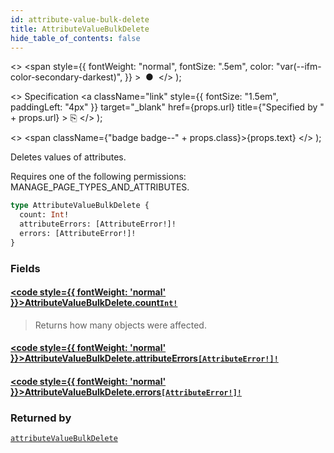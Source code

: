 ```yaml
---
id: attribute-value-bulk-delete
title: AttributeValueBulkDelete
hide_table_of_contents: false
---
```


  <>
    <span
      style={{
        fontWeight: "normal",
        fontSize: ".5em",
        color: "var(--ifm-color-secondary-darkest)",
      }}
    >
      &nbsp;●&nbsp;
    </span>
  </>
);

  <>
    Specification
    <a
      className="link"
      style={{ fontSize: "1.5em", paddingLeft: "4px" }}
      target="\_blank"
      href={props.url}
      title={"Specified by " + props.url}
    >
      ⎘
    </a>
  </>
);

  <>
    <span className={"badge badge--" + props.class}>{props.text}</span>
  </>
);

Deletes values of attributes.

Requires one of the following permissions: MANAGE_PAGE_TYPES_AND_ATTRIBUTES.

```graphql
type AttributeValueBulkDelete {
  count: Int!
  attributeErrors: [AttributeError!]!
  errors: [AttributeError!]!
}
```

### Fields

#### [<code style={{ fontWeight: 'normal' }}>AttributeValueBulkDelete.<b>count</b></code>](#)<Bullet />[`Int!`](../../api-reference/miscellaneous/scalars/int) <Badge class="secondary" text="non-null"/> <Badge class="secondary" text="scalar"/> <Badge class="secondary" text="miscellaneous"/>

> Returns how many objects were affected.

#### [<code style={{ fontWeight: 'normal' }}>AttributeValueBulkDelete.<b>attributeErrors</b></code>](#)<Bullet />[`[AttributeError!]!`](../../api-reference/attributes/objects/attribute-error) <Badge class="secondary" text="non-null"/> <Badge class="secondary" text="object"/> <Badge class="secondary" text="attributes"/>

>

#### [<code style={{ fontWeight: 'normal' }}>AttributeValueBulkDelete.<b>errors</b></code>](#)<Bullet />[`[AttributeError!]!`](../../api-reference/attributes/objects/attribute-error) <Badge class="secondary" text="non-null"/> <Badge class="secondary" text="object"/> <Badge class="secondary" text="attributes"/>

>

### Returned by

[`attributeValueBulkDelete`](../../api-reference/attributes/mutations/attribute-value-bulk-delete) <Badge class="secondary" text="mutation"/>
